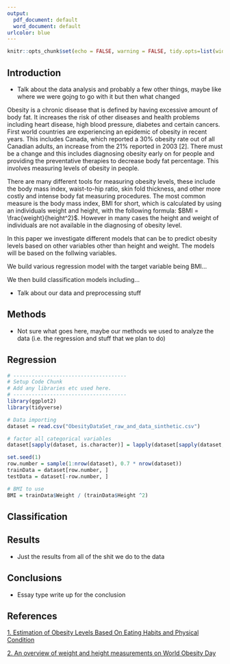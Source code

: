 ```yaml
---
output:
  pdf_document: default
  word_document: default
urlcolor: blue
---
```


```r
knitr::opts_chunk$set(echo = FALSE, warning = FALSE, tidy.opts=list(width.cutoff=90), tidy=TRUE)
```
\begin{center}
\Huge \textbf{Data 2010 Project}

\large Lucas Berzuk, Ethan Robson, Hugo Ng, Rodell Salonga

April 5, 2024

\end{center} 

## Introduction
- Talk about the data analysis and probably a few other things, maybe like where we were gojng to go with it but then what changed

Obesity is a chronic disease that is defined by having excessive amount of body fat. It increases the risk of other diseases and health problems including heart disease, high blood pressure, diabetes and certain cancers. First world countries are experiencing an epidemic of obesity in recent years. This includes Canada, which reported a 30% obesity rate out of all Canadian adults, an increase from the 21% reported in 2003 [2]. There must be a change and this includes diagnosing obesity early on for people and providing the preventative therapies to decrease body fat percentage. This involves measuring levels of obesity in people. 

There are many different tools for measuring obesity levels, these include the body mass index, waist-to-hip ratio, skin fold thickness, and other more costly and intense body fat measuring procedures. The most common measure is the body mass index, BMI for short, which is calculated by using an individuals weight and height, with the following formula: $BMI = \frac{weight}{height^2}$. However in many cases the height and weight of individuals are not available in the diagnosing of obesity level. 

In this paper we investigate different models that can be to predict obesity levels based on other variables other than height and weight. The models will be based on the follwing variables.

We build various regression model with the target variable being BMI...

We then build classification models including... 


- Talk about our data and preprocessing stuff


## Methods
- Not sure what goes here, maybe our methods we used to analyze the data (i.e. the regression and stuff that we plan to do)

## Regression
```r
# -------------------------------------
# Setup Code Chunk
# Add any libraries etc used here.
# -------------------------------------
library(ggplot2)
library(tidyverse)

# Data importing
dataset = read.csv("ObesityDataSet_raw_and_data_sinthetic.csv")

# factor all categorical variables
dataset[sapply(dataset, is.character)] = lapply(dataset[sapply(dataset, is.character)], as.factor)

set.seed(1)
row.number = sample(1:nrow(dataset), 0.7 * nrow(dataset))
trainData = dataset[row.number, ]
testData = dataset[-row.number, ]

# BMI to use
BMI = trainData$Weight / (trainData$Height ^2)
```

## Classification 



## Results
- Just the results from all of the shit we do to the data

## Conclusions
- Essay type write up for the conclusion

## References
[1. Estimation of Obesity Levels Based On Eating Habits and Physical Condition](https://archive.ics.uci.edu/dataset/544/estimation+of+obesity+levels+based+on+eating+habits+and+physical+condition)

[2. An overview of weight and height measurements on World Obesity Day](https://www.statcan.gc.ca/o1/en/plus/5742-overview-weight-and-height-measurements-world-obesity-day)